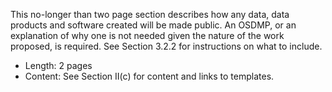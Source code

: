 ::: {.callout-note collapse="false"}
This no-longer than two page section describes how any data, data products and software created will be made public. An OSDMP, or an explanation of why one is not needed given the nature of the work proposed, is required. See Section 3.2.2 for instructions on what to include.

- Length: 2 pages
- Content: See Section II(c) for content and links to templates.
:::